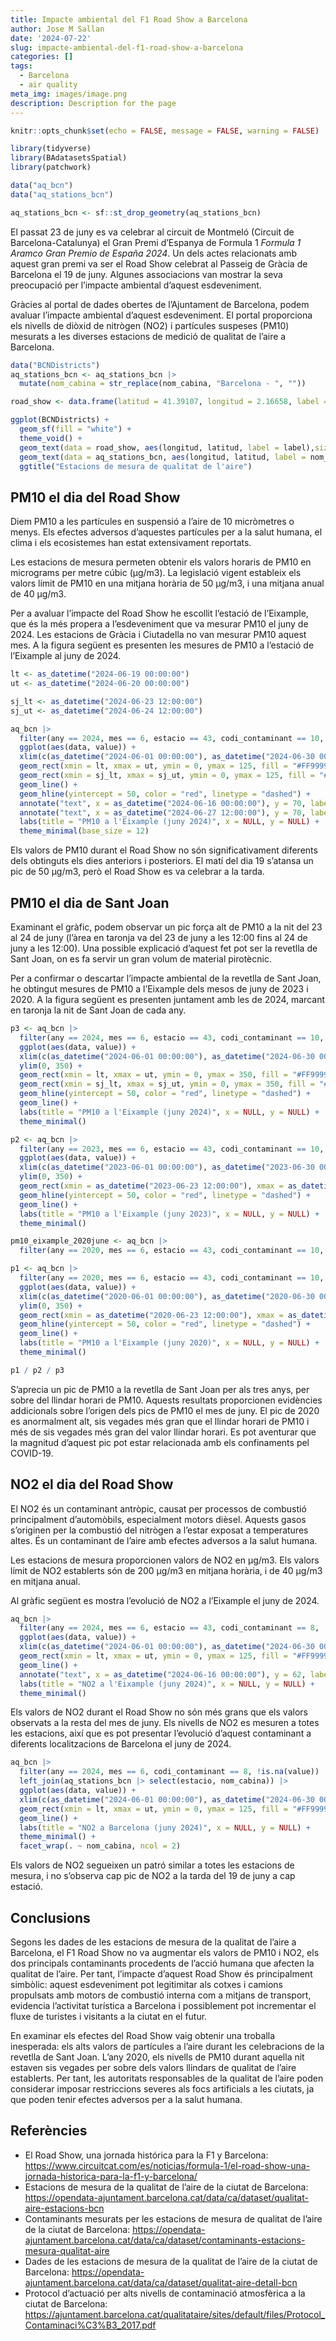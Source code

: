 ```yaml
---
title: Impacte ambiental del F1 Road Show a Barcelona
author: Jose M Sallan
date: '2024-07-22'
slug: impacte-ambiental-del-f1-road-show-a-barcelona
categories: []
tags:
  - Barcelona
  - air quality
meta_img: images/image.png
description: Description for the page
---
```


```r
knitr::opts_chunk$set(echo = FALSE, message = FALSE, warning = FALSE)
```

```r
library(tidyverse)
library(BAdatasetsSpatial)
library(patchwork)
```

```r
data("aq_bcn")
data("aq_stations_bcn")

aq_stations_bcn <- sf::st_drop_geometry(aq_stations_bcn)
```

El passat 23 de juny es va celebrar al circuit de Montmeló (Circuit de Barcelona-Catalunya) el Gran Premi d'Espanya de Formula 1 *Formula 1 Aramco Gran Premio de España 2024*. Un dels actes relacionats amb aquest gran premi va ser el Road Show celebrat al Passeig de Gràcia de Barcelona el 19 de juny. Algunes associacions van mostrar la seva preocupació per l'impacte ambiental d'aquest esdeveniment.

Gràcies al portal de dades obertes de l'Ajuntament de Barcelona, podem avaluar l'impacte ambiental d'aquest esdeveniment. El portal proporciona els nivells de diòxid de nitrògen (NO2) i partícules suspeses (PM10) mesurats a les diverses estacions de medició de qualitat de l'aire a Barcelona.

```r
data("BCNDistricts")
aq_stations_bcn <- aq_stations_bcn |>
  mutate(nom_cabina = str_replace(nom_cabina, "Barcelona - ", ""))

road_show <- data.frame(latitud = 41.39107, longitud = 2.16658, label = "Road Show")

ggplot(BCNDistricts) +
  geom_sf(fill = "white") +
  theme_void() +
  geom_text(data = road_show, aes(longitud, latitud, label = label),size = 3, color = "#FF0000") +
  geom_text(data = aq_stations_bcn, aes(longitud, latitud, label = nom_cabina), size = 3) +
  ggtitle("Estacions de mesura de qualitat de l'aire")
```

## PM10 el dia del Road Show

Diem PM10 a les partícules en suspensió a l'aire de 10 micròmetres o menys. Els efectes adversos d'aquestes partícules per a la salut humana, el clima i els ecosistemes han estat extensivament reportats.

Les estacions de mesura permeten obtenir els valors horaris de PM10 en micrograms per metre cúbic (µg/m3). La legislació vigent estableix els valors límit de PM10 en una mitjana horària de 50 µg/m3, i una mitjana anual de  40 µg/m3.

Per a avaluar l'impacte del Road Show he escollit l'estació  de l'Eixample, que és la més propera a l'esdeveniment que va mesurar PM10 el juny de 2024. Les estacions de Gràcia i Ciutadella no van mesurar PM10 aquest mes. A la figura següent es presenten les mesures de PM10 a l'estació de l'Eixample al juny de 2024.

```r
lt <- as_datetime("2024-06-19 00:00:00")
ut <- as_datetime("2024-06-20 00:00:00")

sj_lt <- as_datetime("2024-06-23 12:00:00")
sj_ut <- as_datetime("2024-06-24 12:00:00")

aq_bcn |>
  filter(any == 2024, mes == 6, estacio == 43, codi_contaminant == 10, !is.na(value)) |>
  ggplot(aes(data, value)) +
  xlim(c(as_datetime("2024-06-01 00:00:00"), as_datetime("2024-06-30 00:00:00"))) +
  geom_rect(xmin = lt, xmax = ut, ymin = 0, ymax = 125, fill = "#FF9999", alpha = 0.01) +
  geom_rect(xmin = sj_lt, xmax = sj_ut, ymin = 0, ymax = 125, fill = "#FFB266", alpha = 0.01) +
  geom_line() +
  geom_hline(yintercept = 50, color = "red", linetype = "dashed") +
  annotate("text", x = as_datetime("2024-06-16 00:00:00"), y = 70, label = "F1 Road Show", size = 4) +
  annotate("text", x = as_datetime("2024-06-27 12:00:00"), y = 70, label = "Sant Joan", size = 4) +
  labs(title = "PM10 a l'Eixample (juny 2024)", x = NULL, y = NULL) +
  theme_minimal(base_size = 12)
```

Els valors de PM10 durant el Road Show no són significativament diferents dels obtinguts els dies anteriors i posteriors. El matí del dia 19 s'atansa un pic de 50 µg/m3, però el Road Show es va celebrar a la tarda.

## PM10 el dia de Sant Joan

Examinant el gràfic, podem observar un pic força alt de PM10 a la nit del 23 al 24 de juny (l'àrea en taronja va del 23 de juny a les 12:00 fins al 24 de juny a les 12:00). Una possible explicació d'aquest fet pot ser la revetlla de Sant Joan, on es fa servir un gran volum de material pirotècnic.

Per a confirmar o descartar l'impacte ambiental de la revetlla de Sant Joan, he obtingut mesures de PM10 a l'Eixample dels mesos de juny de 2023 i 2020. A la figura següent es presenten juntament amb les de 2024, marcant en taronja la nit de Sant Joan de cada any.

```r
p3 <- aq_bcn |>
  filter(any == 2024, mes == 6, estacio == 43, codi_contaminant == 10, !is.na(value)) |>
  ggplot(aes(data, value)) +
  xlim(c(as_datetime("2024-06-01 00:00:00"), as_datetime("2024-06-30 00:00:00"))) +
  ylim(0, 350) +
  geom_rect(xmin = lt, xmax = ut, ymin = 0, ymax = 350, fill = "#FF9999", alpha = 0.01) +
  geom_rect(xmin = sj_lt, xmax = sj_ut, ymin = 0, ymax = 350, fill = "#FFB266", alpha = 0.01) +
  geom_hline(yintercept = 50, color = "red", linetype = "dashed") +
  geom_line() +
  labs(title = "PM10 a l'Eixample (juny 2024)", x = NULL, y = NULL) +
  theme_minimal()

p2 <- aq_bcn |>
  filter(any == 2023, mes == 6, estacio == 43, codi_contaminant == 10, !is.na(value)) |>
  ggplot(aes(data, value)) +
  xlim(c(as_datetime("2023-06-01 00:00:00"), as_datetime("2023-06-30 00:00:00"))) +
  ylim(0, 350) +
  geom_rect(xmin = as_datetime("2023-06-23 12:00:00"), xmax = as_datetime("2023-06-24 12:00:00"), ymin = 0, ymax = 350, fill = "#FFB266", alpha = 0.01) +
  geom_hline(yintercept = 50, color = "red", linetype = "dashed") +
  geom_line() +
  labs(title = "PM10 a l'Eixample (juny 2023)", x = NULL, y = NULL) +
  theme_minimal()

pm10_eixample_2020june <- aq_bcn |>
  filter(any == 2020, mes == 6, estacio == 43, codi_contaminant == 10, !is.na(value))

p1 <- aq_bcn |>
  filter(any == 2020, mes == 6, estacio == 43, codi_contaminant == 10, !is.na(value)) |>
  ggplot(aes(data, value)) +
  xlim(c(as_datetime("2020-06-01 00:00:00"), as_datetime("2020-06-30 00:00:00"))) +
  ylim(0, 350) +
  geom_rect(xmin = as_datetime("2020-06-23 12:00:00"), xmax = as_datetime("2020-06-24 12:00:00"), ymin = 0, ymax = 350, fill = "#FFB266", alpha = 0.01) +
  geom_hline(yintercept = 50, color = "red", linetype = "dashed") +
  geom_line() +
  labs(title = "PM10 a l'Eixample (juny 2020)", x = NULL, y = NULL) +
  theme_minimal()

p1 / p2 / p3
```

S'aprecia un pic de PM10 a la revetlla de Sant Joan per als tres anys, per sobre del llindar horari de PM10. Aquests resultats proporcionen evidències addicionals sobre l'origen dels pics de PM10 el mes de juny. El pic de 2020 es anormalment alt, sis vegades més gran que el llindar horari de PM10 i més de sis vegades més gran del valor llindar horari. Es pot aventurar que la magnitud d'aquest pic pot estar relacionada amb els confinaments pel COVID-19.

## NO2 el dia del Road Show

El NO2 és un contaminant antròpic, causat per processos de combustió principalment d'automòbils, especialment motors dièsel. Aquests gasos s'originen per la combustió del nitrògen a l'estar exposat a temperatures altes. És un contaminant de l'aire amb efectes adversos a la salut humana.

Les estacions de mesura proporcionen valors de NO2 en µg/m3. Els valors límit de NO2 establerts són de 200 µg/m3 en mitjana horària, i de 40 µg/m3 en mitjana anual.

Al gràfic següent es mostra l'evolució de NO2 a l'Eixample el juny de 2024.

```r
aq_bcn |>
  filter(any == 2024, mes == 6, estacio == 43, codi_contaminant == 8, !is.na(value)) |>
  ggplot(aes(data, value)) +
  xlim(c(as_datetime("2024-06-01 00:00:00"), as_datetime("2024-06-30 00:00:00"))) +
  geom_rect(xmin = lt, xmax = ut, ymin = 0, ymax = 125, fill = "#FF9999", alpha = 0.01) +
  geom_line() +
  annotate("text", x = as_datetime("2024-06-16 00:00:00"), y = 62, label = "F1 Road Show", size = 4) +
  labs(title = "NO2 a l'Eixample (juny 2024)", x = NULL, y = NULL) +
  theme_minimal()
```

Els valors de NO2 durant el Road Show no són més grans que els valors observats a la resta del mes de juny. Els nivells de NO2 es mesuren a totes les estacions, així que es pot presentar l'evolució d'aquest contaminant a diferents localitzacions de Barcelona el juny de 2024.

```r
aq_bcn |>
  filter(any == 2024, mes == 6, codi_contaminant == 8, !is.na(value)) |>
  left_join(aq_stations_bcn |> select(estacio, nom_cabina)) |>
  ggplot(aes(data, value)) +
  xlim(c(as_datetime("2024-06-01 00:00:00"), as_datetime("2024-06-30 00:00:00"))) +
  geom_rect(xmin = lt, xmax = ut, ymin = 0, ymax = 125, fill = "#FF9999", alpha = 0.01) +
  geom_line() +
  labs(title = "NO2 a Barcelona (juny 2024)", x = NULL, y = NULL) +
  theme_minimal() +
  facet_wrap(. ~ nom_cabina, ncol = 2)
```

Els valors de NO2 segueixen un patró similar a totes les estacions de mesura, i no s'observa cap pic de NO2 a la tarda del 19 de juny a cap estació.

## Conclusions

Segons les dades de les estacions de mesura de la qualitat de l'aire a Barcelona, el F1 Road Show no va augmentar els valors de PM10 i NO2, els dos principals contaminants procedents de l'acció humana que afecten la qualitat de l'aire. Per tant, l'impacte d'aquest Road Show és principalment simbòlic: aquest esdeveniment pot legitimitar als cotxes i camions propulsats amb motors de combustió interna com a mitjans de transport, evidencia l'activitat turística a Barcelona i possiblement pot incrementar el fluxe de turistes i visitants a la ciutat en el futur.

En examinar els efectes del Road Show vaig obtenir una troballa inesperada: els alts valors de partícules a l'aire durant les celebracions de la revetlla de Sant Joan. L'any 2020, els nivells de PM10 durant aquella nit estaven sis vegades per sobre dels valors llindars de qualitat de l'aire establerts. Per tant, les autoritats responsables de la qualitat de l'aire poden considerar imposar restriccions severes als focs artificials a les ciutats, ja que poden tenir efectes adversos per a la salut humana.

## Referències

-   El Road Show, una jornada histórica para la F1 y Barcelona: <https://www.circuitcat.com/es/noticias/formula-1/el-road-show-una-jornada-historica-para-la-f1-y-barcelona/>
-   Estacions de mesura de la qualitat de l'aire de la ciutat de Barcelona: <https://opendata-ajuntament.barcelona.cat/data/ca/dataset/qualitat-aire-estacions-bcn>
-   Contaminants mesurats per les estacions de mesura de qualitat de l'aire de la ciutat de Barcelona: <https://opendata-ajuntament.barcelona.cat/data/ca/dataset/contaminants-estacions-mesura-qualitat-aire>
-   Dades de les estacions de mesura de la qualitat de l'aire de la ciutat de Barcelona: <https://opendata-ajuntament.barcelona.cat/data/ca/dataset/qualitat-aire-detall-bcn>
-   Protocol d'actuació per alts nivells de contaminació atmosfèrica a
la ciutat de Barcelona: <https://ajuntament.barcelona.cat/qualitataire/sites/default/files/Protocol_Contaminaci%C3%B3_2017.pdf>

